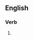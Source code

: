 {{also|brown-nosing}}

==English==

===Verb===
{{head|en|verb form}}

# {{present participle of|brownnose|lang=en|nocat=1}}